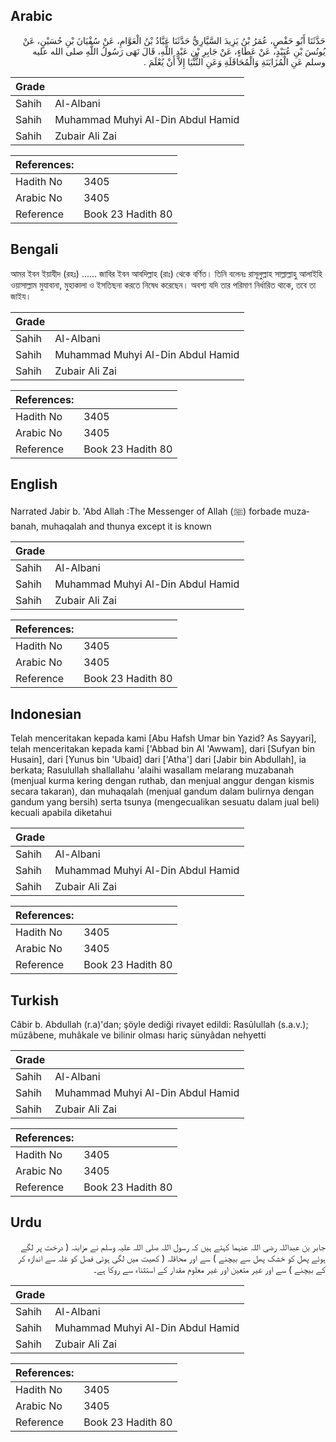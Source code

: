 ## Arabic


<div dir="rtl" lang="ar" style={{fontSize:'larger',backgroundColor:'#f8f9fa',padding:20}}>
حَدَّثَنَا أَبُو حَفْصٍ، عُمَرُ بْنُ يَزِيدَ السَّيَّارِيُّ حَدَّثَنَا عَبَّادُ بْنُ الْعَوَّامِ، عَنْ سُفْيَانَ بْنِ حُسَيْنٍ، عَنْ يُونُسَ بْنِ عُبَيْدٍ، عَنْ عَطَاءٍ، عَنْ جَابِرِ بْنِ عَبْدِ اللَّهِ، قَالَ نَهَى رَسُولُ اللَّهِ صلى الله عليه وسلم عَنِ الْمُزَابَنَةِ وَالْمُحَاقَلَةِ وَعَنِ الثُّنْيَا إِلاَّ أَنْ يُعْلَمَ ‏.‏
</div>
<div style={{backgroundColor:'#f8f9fa',padding:20, marginBottom: 10}}><table> <thead> <tr> <th>Grade</th> <th></th> </tr> </thead> <tbody> <tr><td>Sahih</td><td>Al-Albani</td></tr><tr><td>Sahih</td><td>Muhammad Muhyi Al-Din Abdul Hamid</td></tr><tr><td>Sahih</td><td>Zubair Ali Zai</td></tr></tbody></table><table> <thead> <tr> <th>References:</th> <th></th> </tr> </thead> <tbody><tr><td>Hadith No</td><td>3405</td></tr><tr><td>Arabic No</td><td>3405</td></tr><tr><td>Reference</td><td>Book 23 Hadith 80</td></tr></tbody></table></div>

## Bengali


<div dir="ltr" lang="bn" style={{fontSize:'larger',backgroundColor:'#f8f9fa',padding:20}}>
আমর ইবন ইয়াযীদ (রহঃ) ...... জাবির ইবন আবদিল্লাহ (রাঃ) থেকে বর্ণিত। তিনি বলেনঃ রাসূলুল্লাহ সাল্লাল্লাহু আলাইহি ওয়াসাল্লাম মুযাবানা, মুহাকালা ও ইসতিছনা করতে নিষেধ করেছেন। অবশ্য যদি তার পরিমাণ নির্ধারিত থাকে, তবে তা জাইয।
</div>
<div style={{backgroundColor:'#f8f9fa',padding:20, marginBottom: 10}}><table> <thead> <tr> <th>Grade</th> <th></th> </tr> </thead> <tbody> <tr><td>Sahih</td><td>Al-Albani</td></tr><tr><td>Sahih</td><td>Muhammad Muhyi Al-Din Abdul Hamid</td></tr><tr><td>Sahih</td><td>Zubair Ali Zai</td></tr></tbody></table><table> <thead> <tr> <th>References:</th> <th></th> </tr> </thead> <tbody><tr><td>Hadith No</td><td>3405</td></tr><tr><td>Arabic No</td><td>3405</td></tr><tr><td>Reference</td><td>Book 23 Hadith 80</td></tr></tbody></table></div>

## English


<div dir="ltr" lang="en" style={{fontSize:'larger',backgroundColor:'#f8f9fa',padding:20}}>
Narrated Jabir b. 'Abd Allah :The Messenger of Allah (ﷺ) forbade muzabanah, muhaqalah and thunya except it is known
</div>
<div style={{backgroundColor:'#f8f9fa',padding:20, marginBottom: 10}}><table> <thead> <tr> <th>Grade</th> <th></th> </tr> </thead> <tbody> <tr><td>Sahih</td><td>Al-Albani</td></tr><tr><td>Sahih</td><td>Muhammad Muhyi Al-Din Abdul Hamid</td></tr><tr><td>Sahih</td><td>Zubair Ali Zai</td></tr></tbody></table><table> <thead> <tr> <th>References:</th> <th></th> </tr> </thead> <tbody><tr><td>Hadith No</td><td>3405</td></tr><tr><td>Arabic No</td><td>3405</td></tr><tr><td>Reference</td><td>Book 23 Hadith 80</td></tr></tbody></table></div>

## Indonesian


<div dir="ltr" lang="id" style={{fontSize:'larger',backgroundColor:'#f8f9fa',padding:20}}>
Telah menceritakan kepada kami [Abu Hafsh Umar bin Yazid? As Sayyari], telah menceritakan kepada kami ['Abbad bin Al 'Awwam], dari [Sufyan bin Husain], dari [Yunus bin 'Ubaid] dari ['Atha'] dari [Jabir bin Abdullah], ia berkata; Rasulullah shallallahu 'alaihi wasallam melarang muzabanah (menjual kurma kering dengan ruthab, dan menjual anggur dengan kismis secara takaran), dan muhaqalah (menjual gandum dalam bulirnya dengan gandum yang bersih) serta tsunya (mengecualikan sesuatu dalam jual beli) kecuali apabila diketahui
</div>
<div style={{backgroundColor:'#f8f9fa',padding:20, marginBottom: 10}}><table> <thead> <tr> <th>Grade</th> <th></th> </tr> </thead> <tbody> <tr><td>Sahih</td><td>Al-Albani</td></tr><tr><td>Sahih</td><td>Muhammad Muhyi Al-Din Abdul Hamid</td></tr><tr><td>Sahih</td><td>Zubair Ali Zai</td></tr></tbody></table><table> <thead> <tr> <th>References:</th> <th></th> </tr> </thead> <tbody><tr><td>Hadith No</td><td>3405</td></tr><tr><td>Arabic No</td><td>3405</td></tr><tr><td>Reference</td><td>Book 23 Hadith 80</td></tr></tbody></table></div>

## Turkish


<div dir="ltr" lang="tr" style={{fontSize:'larger',backgroundColor:'#f8f9fa',padding:20}}>
Câbir b. Abdullah (r.a)'dan; şöyle dediği rivayet edildi: Rasûlullah (s.a.v.); müzâbene, muhâkale ve bilinir olması hariç sünyâdan nehyetti
</div>
<div style={{backgroundColor:'#f8f9fa',padding:20, marginBottom: 10}}><table> <thead> <tr> <th>Grade</th> <th></th> </tr> </thead> <tbody> <tr><td>Sahih</td><td>Al-Albani</td></tr><tr><td>Sahih</td><td>Muhammad Muhyi Al-Din Abdul Hamid</td></tr><tr><td>Sahih</td><td>Zubair Ali Zai</td></tr></tbody></table><table> <thead> <tr> <th>References:</th> <th></th> </tr> </thead> <tbody><tr><td>Hadith No</td><td>3405</td></tr><tr><td>Arabic No</td><td>3405</td></tr><tr><td>Reference</td><td>Book 23 Hadith 80</td></tr></tbody></table></div>

## Urdu


<div dir="rtl" lang="ur" style={{fontSize:'larger',backgroundColor:'#f8f9fa',padding:20}}>
جابر بن عبداللہ رضی اللہ عنہما کہتے ہیں کہ رسول اللہ صلی اللہ علیہ وسلم نے مزابنہ ( درخت پر لگے ہوئے پھل کو خشک پھل سے بیچنے ) سے اور محاقلہ ( کھیت میں لگی ہوئی فصل کو غلہ سے اندازہ کر کے بیچنے ) سے اور غیر متعین اور غیر معلوم مقدار کے استثناء سے روکا ہے۔
</div>
<div style={{backgroundColor:'#f8f9fa',padding:20, marginBottom: 10}}><table> <thead> <tr> <th>Grade</th> <th></th> </tr> </thead> <tbody> <tr><td>Sahih</td><td>Al-Albani</td></tr><tr><td>Sahih</td><td>Muhammad Muhyi Al-Din Abdul Hamid</td></tr><tr><td>Sahih</td><td>Zubair Ali Zai</td></tr></tbody></table><table> <thead> <tr> <th>References:</th> <th></th> </tr> </thead> <tbody><tr><td>Hadith No</td><td>3405</td></tr><tr><td>Arabic No</td><td>3405</td></tr><tr><td>Reference</td><td>Book 23 Hadith 80</td></tr></tbody></table></div>